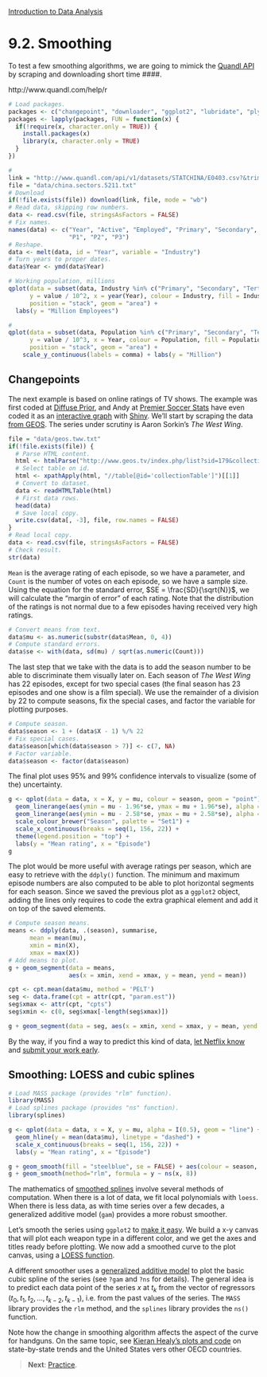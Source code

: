<style>@import url(style.css);</style>
[Introduction to Data Analysis](index.html "Course index")

# 9.2. Smoothing

To test a few smoothing algorithms, we are going to mimick the [Quandl API][q-api] by scraping and downloading short time ####.

http://www.quandl.com/help/r

```r
# Load packages.
packages <- c("changepoint", "downloader", "ggplot2", "lubridate", "plyr", "reshape", "XML")
packages <- lapply(packages, FUN = function(x) {
  if(!require(x, character.only = TRUE)) {
    install.packages(x)
    library(x, character.only = TRUE)
  }
})
```

[q-api]: http://www.quandl.com/api

```r
# 
link = "http://www.quandl.com/api/v1/datasets/STATCHINA/E0403.csv?&trim_start=1952-12-31&trim_end=2011-12-31&sort_order=desc"
file = "data/china.sectors.5211.txt"
# Download
if(!file.exists(file)) download(link, file, mode = "wb")
# Read data, skipping row numbers.
data <- read.csv(file, stringsAsFactors = FALSE)
# Fix names.
names(data) <- c("Year", "Active", "Employed", "Primary", "Secondary", "Tertiary",
                 "P1", "P2", "P3")
# Reshape.
data <- melt(data, id = "Year", variable = "Industry")
# Turn years to proper dates.
data$Year <- ymd(data$Year)
```

```r
# Working population, millions
qplot(data = subset(data, Industry %in% c("Primary", "Secondary", "Tertiary")),
      y = value / 10^2, x = year(Year), colour = Industry, fill = Industry,
      position = "stack", geom = "area") +
  labs(y = "Million Employees")
```

```r
#
qplot(data = subset(data, Population %in% c("Primary", "Secondary", "Tertiary")),
      y = value / 10^3, x = Year, colour = Population, fill = Population,
      position = "stack", geom = "area") + 
    scale_y_continuous(labels = comma) + labs(y = "Million")
```

## Changepoints

The next example is based on online ratings of TV shows. The example was first coded at [Diffuse Prior][dp-geoscpt], and Andy at [Premier Soccer Stats][pss-geoscpt] have even coded it as an [interactive graph][pss-shiny] with [Shiny][shiny]. We'll start by scraping the data [from GEOS][tww-geos]. The series under scrutiny is Aaron Sorkin's _The West Wing_.

[dp-geoscpt]: http://diffuseprior.wordpress.com/2013/04/30/kalkalash-pinpointing-the-moments-the-simpsons-became-less-cromulent/
[pss-geoscpt]: http://www.premiersoccerstats.com/wordpress/?p=1380
[pss-shiny]: http://glimmer.rstudio.com/pssguy/TVShowRatings/
[shiny]: http://www.rstudio.com/shiny/
[tww-geos]: http://www.geos.tv/index.php/list?sid=179&collection=all

```r
file = "data/geos.tww.txt"
if(!file.exists(file)) {
  # Parse HTML content.
  html <- htmlParse("http://www.geos.tv/index.php/list?sid=179&collection=all")
  # Select table on id.
  html <- xpathApply(html, "//table[@id='collectionTable']")[[1]]
  # Convert to dataset.
  data <- readHTMLTable(html)
  # First data rows.
  head(data)
  # Save local copy.
  write.csv(data[, -3], file, row.names = FALSE)
}
# Read local copy.
data <- read.csv(file, stringsAsFactors = FALSE)
# Check result.
str(data)
```

`Mean` is the average rating of each episode, so we have a parameter, and `Count` is the number of votes on each episode, so we have a sample size. Using the equation for the standard error, $SE = \frac{SD}{\sqrt{N}}$, we will calculate the "margin of error" of each rating. Note that the distribution of the ratings is not normal due to a few episodes having received very high ratings.

```r
# Convert means from text.
data$mu <- as.numeric(substr(data$Mean, 0, 4))
# Compute standard errors.
data$se <- with(data, sd(mu) / sqrt(as.numeric(Count)))
```

The last step that we take with the data is to add the season number to be able to discriminate them visually later on. Each season of _The West Wing_ has 22 episodes, except for two special cases (the final season has 23 episodes and one show is a film special). We use the remainder of a division by 22 to compute seasons, fix the special cases, and factor the variable for plotting purposes.

```r
# Compute season.
data$season <- 1 + (data$X - 1) %/% 22
# Fix special cases.
data$season[which(data$season > 7)] <- c(7, NA)
# Factor variable.
data$season <- factor(data$season)
```

The final plot uses 95% and 99% confidence intervals to visualize (some of the) uncertainty.

```r
g <- qplot(data = data, x = X, y = mu, colour = season, geom = "point") + 
  geom_linerange(aes(ymin = mu - 1.96*se, ymax = mu + 1.96*se), alpha = .5) +
  geom_linerange(aes(ymin = mu - 2.58*se, ymax = mu + 2.58*se), alpha = .5) +
  scale_colour_brewer("Season", palette = "Set1") +
  scale_x_continuous(breaks = seq(1, 156, 22)) +
  theme(legend.position = "top") +
  labs(y = "Mean rating", x = "Episode")
g
```

The plot would be more useful with average ratings per season, which are easy to retrieve with the `ddply()` function. The minimum and maximum episode numbers are also computed to be able to plot horizontal segments for each season. Since we saved the previous plot as a `ggplot2` object, adding the lines only requires to code the extra graphical element and add it on top of the saved elements.

```r
# Compute season means.
means <- ddply(data, .(season), summarise, 
      mean = mean(mu), 
      xmin = min(X), 
      xmax = max(X))
# Add means to plot.
g + geom_segment(data = means, 
                 aes(x = xmin, xend = xmax, y = mean, yend = mean))
```

```r
cpt <- cpt.mean(data$mu, method = 'PELT')
seg <- data.frame(cpt = attr(cpt, "param.est"))
seg$xmax <- attr(cpt, "cpts")
seg$xmin <- c(0, seg$xmax[-length(seg$xmax)])

g + geom_segment(data = seg, aes(x = xmin, xend = xmax, y = mean, yend = mean), color = "black")
```

By the way, if you find a way to predict this kind of data, [let Netflix know][nfp] and [submit your work early][nfp-nyt].

[nfp]: http://www.netflixprize.com/
[nfp-nyt]: bits.blogs.nytimes.com/2009/09/21/netflix-awards-1-million-prize-and-starts-a-new-contest/

## Smoothing: LOESS and cubic splines

```r
# Load MASS package (provides "rlm" function).
library(MASS)
# Load splines package (provides "ns" function).
library(splines)
```

```r
g <- qplot(data = data, x = X, y = mu, alpha = I(0.5), geom = "line") + 
  geom_hline(y = mean(data$mu), linetype = "dashed") +
  scale_x_continuous(breaks = seq(1, 156, 22)) +
  labs(y = "Mean rating", x = "Episode")

g + geom_smooth(fill = "steelblue", se = FALSE) + aes(colour = season, y = c(0, diff(mu)))
g + geom_smooth(method="rlm", formula = y ~ ns(x, 8))
```

The mathematics of [smoothed splines](http://www.johnmarquess.com/?p=111) involve several methods of computation. When there is a lot of data, we fit local polynomials with `loess`. When there is less data, as with time series over a few decades, a generalized additive model (`gam`) provides a more robust smoother.

Let's smooth the series using `ggplot2` to [make it easy](http://docs.ggplot2.org/current/stat_smooth.html). We build a x-y canvas that will plot each weapon type in a different color, and we get the axes and titles ready before plotting. We now add a smoothed curve to the plot canvas, using a [LOESS function][wiki-loess].

A different smoother uses a [generalized additive model][wiki-gam] to plot the basic cubic spline of the series (see `?gam` and `?ns` for details). The general idea is to predict each data point of the series $x$ at $t_k$ from the vector of regressors $(t_0, t_1, t_2, ..., t_{k-2}, t_{k-1})$, i.e. from the past values of the series. The `MASS` library provides the `rlm` method, and the `splines` library provides the `ns()` function.

[wiki-loess]: https://en.wikipedia.org/wiki/Local_regression
[wiki-gam]: https://en.wikipedia.org/wiki/Generalized_additive_model

Note how the change in smoothing algorithm affects the aspect of the curve for handguns. On the same topic, see [Kieran Healy's plots and code](https://github.com/kjhealy/assault-deaths) on state-by-state trends and the United States vers other OECD countries.

> __Next__: [Practice](093_practice.html).
